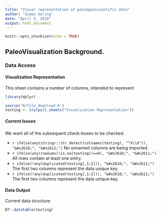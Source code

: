 ```yaml
---
title: "Visual representation of paleogeoscientific data"
author: "Simon Goring"
date: "April 5, 2018"
output: html_document
---
```


```r
knitr::opts_chunk$set(echo = TRUE)
```

## PaleoVisualization Background.

### Data Access

#### Visualization Representation

This sheet contains a number of columns, intended to represent 

```r
library(dplyr)

source('R/file_download.R')
testing <- try(pull_sheets("Visualization Representation"))

```

##### Current Issues

We want all of the subsequent check-boxes to be checked.  

  * `r ifelse(any(stringr::str_detect(colnames(testing), "^X\\d")), "&#x2610;", "&#x2611;")` No unnamed columns are being imported.
  * `r ifelse(any(rowSums(!is.na(testing))==0), "&#x2610;", "&#x2611;")` All rows contain at least one entry.
  * `r ifelse(!any(duplicated(testing[,1:2])), "&#x2610;", "&#x2611;")` The first two columns represent the data unique key.
  * `r ifelse(!any(duplicated(testing[,1:2])), "&#x2610;", "&#x2611;")` The first two columns represent the data unique key.

  
#### Data Output

Current data structure:

```r

DT::datatable(testing)

```